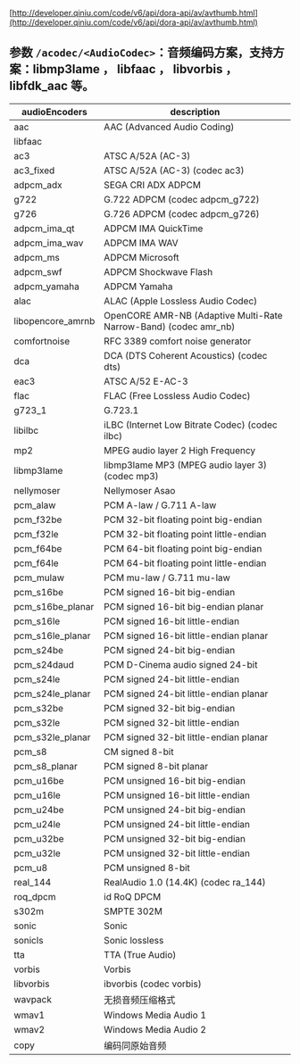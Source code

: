 [http://developer.qiniu.com/code/v6/api/dora-api/av/avthumb.html](http://developer.qiniu.com/code/v6/api/dora-api/av/avthumb.html)

## 参数 `/acodec/<AudioCodec>`：音频编码方案，支持方案：libmp3lame ， libfaac ， libvorbis ，libfdk_aac 等。  

| audioEncoders | description |
| --- | --- |
| aac | AAC (Advanced Audio Coding) |
| libfaac |   |
| ac3 | ATSC A/52A (AC-3) |
| ac3\_fixed | ATSC A/52A (AC-3) (codec ac3) |
| adpcm\_adx | SEGA CRI ADX ADPCM |
| g722 | G.722 ADPCM (codec adpcm\_g722) |
| g726 | G.726 ADPCM (codec adpcm\_g726) |
| adpcm\_ima\_qt | ADPCM IMA QuickTime |
| adpcm\_ima\_wav | ADPCM IMA WAV |
| adpcm\_ms | ADPCM Microsoft |
| adpcm\_swf | ADPCM Shockwave Flash |
| adpcm\_yamaha | ADPCM Yamaha |
| alac | ALAC (Apple Lossless Audio Codec) |
| libopencore\_amrnb | OpenCORE AMR-NB (Adaptive Multi-Rate Narrow-Band) (codec amr\_nb) |
| comfortnoise | RFC 3389 comfort noise generator |
| dca | DCA (DTS Coherent Acoustics) (codec dts) |
| eac3 | ATSC A/52 E-AC-3 |
| flac | FLAC (Free Lossless Audio Codec) |
| g723\_1 | G.723.1 |
| libilbc | iLBC (Internet Low Bitrate Codec) (codec ilbc) |
| mp2 | MPEG audio layer 2 High Frequency|
| libmp3lame | libmp3lame MP3 (MPEG audio layer 3) (codec mp3) |
| nellymoser | Nellymoser Asao |
| pcm\_alaw | PCM A-law / G.711 A-law |
| pcm\_f32be | PCM 32-bit floating point big-endian |
| pcm\_f32le | PCM 32-bit floating point little-endian |
| pcm\_f64be | PCM 64-bit floating point big-endian |
| pcm\_f64le | PCM 64-bit floating point little-endian |
| pcm\_mulaw | PCM mu-law / G.711 mu-law |
| pcm\_s16be | PCM signed 16-bit big-endian |
| pcm\_s16be\_planar | PCM signed 16-bit big-endian planar |
| pcm\_s16le | PCM signed 16-bit little-endian |
| pcm\_s16le\_planar | PCM signed 16-bit little-endian planar |
| pcm\_s24be | PCM signed 24-bit big-endian |
| pcm\_s24daud | PCM D-Cinema audio signed 24-bit |
| pcm\_s24le | PCM signed 24-bit little-endian |
| pcm\_s24le\_planar | PCM signed 24-bit little-endian planar |
| pcm\_s32be | PCM signed 32-bit big-endian |
| pcm\_s32le | PCM signed 32-bit little-endian |
| pcm\_s32le\_planar | PCM signed 32-bit little-endian planar |
| pcm\_s8 | CM signed 8-bit |
| pcm\_s8\_planar | PCM signed 8-bit planar |
| pcm\_u16be | PCM unsigned 16-bit big-endian |
| pcm\_u16le | PCM unsigned 16-bit little-endian |
| pcm\_u24be | PCM unsigned 24-bit big-endian |
| pcm\_u24le | PCM unsigned 24-bit little-endian |
| pcm\_u32be | PCM unsigned 32-bit big-endian |
| pcm\_u32le | PCM unsigned 32-bit little-endian |
| pcm\_u8 | PCM unsigned 8-bit |
| real\_144 | RealAudio 1.0 (14.4K) (codec ra\_144) |
| roq\_dpcm | id RoQ DPCM |
| s302m | SMPTE 302M |
| sonic | Sonic |
| sonicls | Sonic lossless |
| tta | TTA (True Audio) |
| vorbis | Vorbis |
| libvorbis | ibvorbis (codec vorbis) |
| wavpack | 无损音频压缩格式 |
| wmav1 | Windows Media Audio 1 |
| wmav2 | Windows Media Audio 2 |
| copy | 编码同原始音频 |

